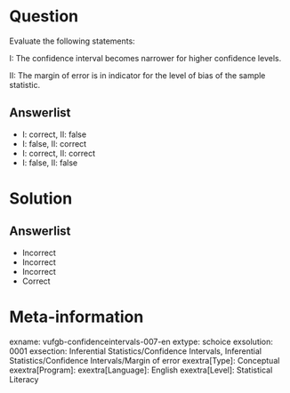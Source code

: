 Question
========
  
Evaluate the following statements:

I: The confidence interval becomes narrower for higher confidence levels.

II: The margin of error is in indicator for the level of bias of the sample statistic.


Answerlist
----------
* I: correct, II: false
* I: false, II: correct
* I: correct, II: correct
* I: false, II: false

Solution
========
  
Answerlist
----------
* Incorrect
* Incorrect
* Incorrect
* Correct

Meta-information
================
  
exname: vufgb-confidenceintervals-007-en
extype: schoice
exsolution: 0001
exsection: Inferential Statistics/Confidence Intervals, Inferential Statistics/Confidence Intervals/Margin of error
exextra[Type]: Conceptual
exextra[Program]: 
exextra[Language]: English
exextra[Level]: Statistical Literacy